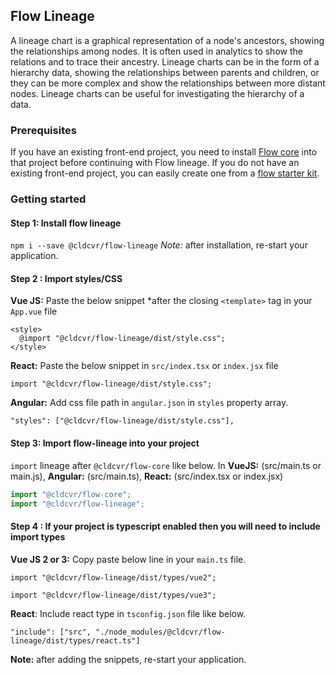 
<Meta title="@cldcvr/flow-lineage/About" />

## Flow Lineage

A lineage chart is a graphical representation of a node's ancestors, showing the relationships among nodes. It is often used in analytics to show the relations and to trace their ancestry. Lineage charts can be in the form of a hierarchy data, showing the relationships between parents and children, or they can be more complex and show the relationships between more distant nodes. Lineage charts can be useful for investigating the hierarchy of a data.

### Prerequisites

If you have an existing front-end project, you need to install [Flow core](https://github.com/cldcvr/flow-core) into that project before continuing with Flow lineage.
If you do not have an existing front-end project, you can easily create one from a [flow starter kit](https://github.com/cldcvr/flow-core#starter-kits).

### Getting started

#### Step 1: Install flow lineage

`npm i --save @cldcvr/flow-lineage`
_Note:_ after installation, re-start your application.

#### Step 2 : Import styles/CSS

**Vue JS:** Paste the below snippet \*after the closing `<template>` tag in your `App.vue` file

```
<style>
  @import "@cldcvr/flow-lineage/dist/style.css";
</style>
```

**React:** Paste the below snippet in `src/index.tsx` or `index.jsx` file

```
import "@cldcvr/flow-lineage/dist/style.css";
```

**Angular:** Add css file path in `angular.json` in `styles` property array.

```
"styles": ["@cldcvr/flow-lineage/dist/style.css"],
```

#### Step 3: Import flow-lineage into your project

`import` lineage after `@cldcvr/flow-core` like below. In **VueJS:** (src/main.ts or main.js), **Angular:** (src/main.ts), **React:** (src/index.tsx or index.jsx)

```javascript
import "@cldcvr/flow-core";
import "@cldcvr/flow-lineage";
```

#### Step 4 : If your project is typescript enabled then you will need to include import types

**Vue JS 2 or 3:** Copy paste below line in your `main.ts` file.

```
import "@cldcvr/flow-lineage/dist/types/vue2";
```

```
import "@cldcvr/flow-lineage/dist/types/vue3";
```

**React**: Include react type in `tsconfig.json` file like below.

```
"include": ["src", "./node_modules/@cldcvr/flow-lineage/dist/types/react.ts"]
```

**Note:** after adding the snippets, re-start your application.
